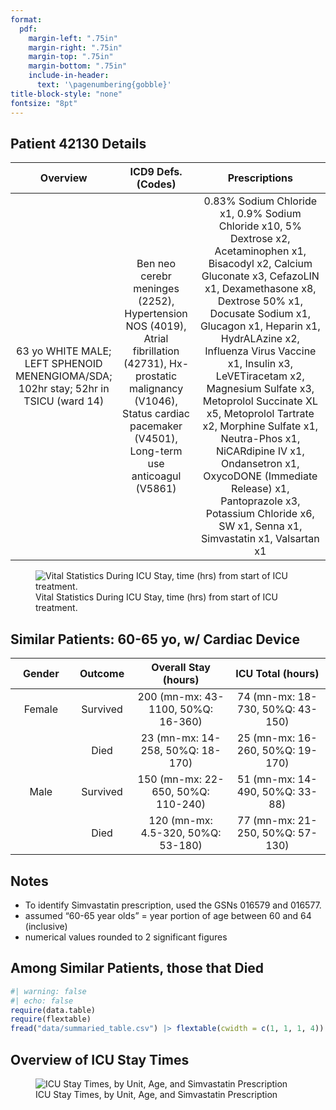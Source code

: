 ```yaml
---
format:
  pdf:
    margin-left: ".75in"
    margin-right: ".75in"
    margin-top: ".75in"
    margin-bottom: ".75in"
    include-in-header:
      text: '\pagenumbering{gobble}'
title-block-style: "none"
fontsize: "8pt"
---
```


## Patient 42130 Details

|                                      Overview                                       |               ICD9 Defs. (Codes)               |                                                                 Prescriptions                                                                  |
|:-------------:|:----------------:|:----------------------------------:|
| 63 yo WHITE MALE; LEFT SPHENOID MENENGIOMA/SDA; 102hr stay; 52hr in TSICU (ward 14) | Ben neo cerebr meninges (2252), Hypertension NOS (4019), Atrial fibrillation (42731), Hx-prostatic malignancy (V1046), Status cardiac pacemaker (V4501), Long-term use anticoagul (V5861) | 0.83% Sodium Chloride x1, 0.9% Sodium Chloride x10, 5% Dextrose x2, Acetaminophen x1, Bisacodyl x2, Calcium Gluconate x3, CefazoLIN x1, Dexamethasone x8, Dextrose 50% x1, Docusate Sodium x1, Glucagon x1, Heparin x1, HydrALAzine x2, Influenza Virus Vaccine x1, Insulin x3, LeVETiracetam x2, Magnesium Sulfate x3, Metoprolol Succinate XL x5, Metoprolol Tartrate x2, Morphine Sulfate x1, Neutra-Phos x1, NiCARdipine IV x1, Ondansetron x1, OxycoDONE (Immediate Release)  x1, Pantoprazole x3, Potassium Chloride x6, SW x1, Senna x1, Simvastatin x1, Valsartan x1 |

![Vital Statistics During ICU Stay, time (hrs) from start of ICU treatment.](vitals_fig.png)

## Similar Patients: 60-65 yo, w/ Cardiac Device

| Gender | Outcome  |        Overall Stay (hours)        |        ICU Total (hours)         |
|:------------:|:------------:|:--------------------:|:--------------------:|
| Female | Survived | 200 (mn-mx: 43-1100, 50%Q: 16-360) | 74 (mn-mx: 18-730, 50%Q: 43-150) |
|        |   Died   |  23 (mn-mx: 14-258, 50%Q: 18-170)  | 25 (mn-mx: 16-260, 50%Q: 19-170) |
|  Male  | Survived | 150 (mn-mx: 22-650, 50%Q: 110-240) | 51 (mn-mx: 14-490, 50%Q: 33-88)  |
|        |   Died   | 120 (mn-mx: 4.5-320, 50%Q: 53-180) | 77 (mn-mx: 21-250, 50%Q: 57-130) |

## Notes

-   To identify Simvastatin prescription, used the GSNs 016579 and 016577.
-   assumed "60-65 year olds" = year portion of age between 60 and 64 (inclusive)
-   numerical values rounded to 2 significant figures

## Among Similar Patients, those that Died

```r
#| warning: false
#| echo: false
require(data.table)
require(flextable)
fread("data/summaried_table.csv") |> flextable(cwidth = c(1, 1, 1, 4)) |> fontsize(size = 8)
```

## Overview of ICU Stay Times

![ICU Stay Times, by Unit, Age, and Simvastatin Prescription](icu_fig.png)
